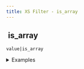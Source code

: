 ```yaml
---
title: XS Filter - is_array
---
```


## <img src="../assets/docuBadge (11).png" alt="" data-size="line" /> is\_array <a href="#xs-is_array" id="xs-is_array"></a>

`value|is_array`

<details>

<summary>Examples</summary>

```javascript
[1,2,3]|is_array       // Returns true
{"key":"val"}|is_array // Returns false
"test"|is_array        // Returns false
```

</details>
